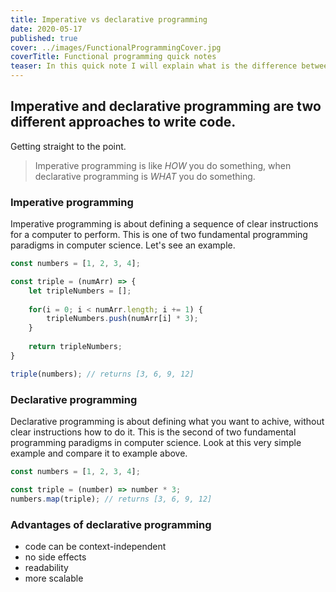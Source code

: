 ```yaml
---
title: Imperative vs declarative programming
date: 2020-05-17
published: true
cover: ../images/FunctionalProgrammingCover.jpg
coverTitle: Functional programming quick notes
teaser: In this quick note I will explain what is the difference between imperative and declarative programming. At the end I will list main advantages of declarative programming.
---
```

## Imperative and declarative programming are two different approaches to write code. 

Getting straight to the point. 
 > Imperative programming is like *HOW* you do something, when declarative programming is *WHAT* you do something.

### Imperative programming
Imperative programming is about defining a sequence of clear instructions for a computer to perform. This is one of two fundamental programming paradigms in computer science.
Let's see an example.
```js
const numbers = [1, 2, 3, 4];

const triple = (numArr) => {
	let tripleNumbers = [];
	
	for(i = 0; i < numArr.length; i += 1) {
		tripleNumbers.push(numArr[i] * 3);
	}
	
	return tripleNumbers;
}

triple(numbers); // returns [3, 6, 9, 12]
```

### Declarative programming
Declarative programming is about defining what you want to achive, without clear instructions how to do it. This is the second of two fundamental programming paradigms in computer science.
Look at this very simple example and compare it to example above.
```js
const numbers = [1, 2, 3, 4];

const triple = (number) => number * 3;
numbers.map(triple); // returns [3, 6, 9, 12]
```

### Advantages of declarative programming
* code can be context-independent
* no side effects
* readability
* more scalable